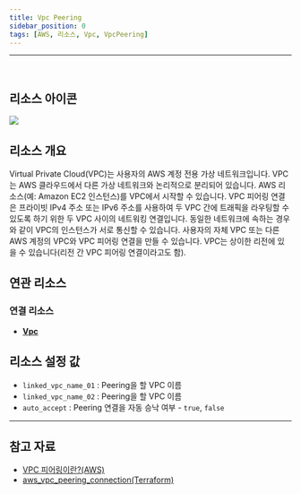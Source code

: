 ```yaml
---
title: Vpc Peering
sidebar_position: 0
tags: [AWS, 리소스, Vpc, VpcPeering]
---
```







<hr />
<br />

## 리소스 아이콘

<img src={icon} />

## 리소스 개요

Virtual Private Cloud(VPC)는 사용자의 AWS 계정 전용 가상 네트워크입니다. VPC는 AWS 클라우드에서 다른 가상 네트워크와 논리적으로 분리되어 있습니다. AWS 리소스(예: Amazon EC2 인스턴스)를 VPC에서 시작할 수 있습니다.
VPC 피어링 연결은 프라이빗 IPv4 주소 또는 IPv6 주소를 사용하여 두 VPC 간에 트래픽을 라우팅할 수 있도록 하기 위한 두 VPC 사이의 네트워킹 연결입니다. 동일한 네트워크에 속하는 경우와 같이 VPC의 인스턴스가 서로 통신할 수 있습니다. 사용자의 자체 VPC 또는 다른 AWS 계정의 VPC와 VPC 피어링 연결을 만들 수 있습니다. VPC는 상이한 리전에 있을 수 있습니다(리전 간 VPC 피어링 연결이라고도 함).

## 연관 리소스

### 연결 리소스

-   [**Vpc**](https://docs.cstudio.app/docs/resource/aws/Vpc/)

## 리소스 설정 값

-   `linked_vpc_name_01` : Peering을 할 VPC 이름
-   `linked_vpc_name_02` : Peering을 할 VPC 이름
-   `auto_accept` : Peering 연결을 자동 승낙 여부 - `true`, `false`

---

## 참고 자료

-   [VPC 피어링이란?(AWS)](https://docs.aws.amazon.com/ko_kr/vpc/latest/peering/what-is-vpc-peering.html)
-   [aws_vpc_peering_connection(Terraform)](https://registry.terraform.io/providers/hashicorp/aws/latest/docs/resources/vpc_peering_connection)
